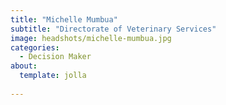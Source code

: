 ```yaml
---
title: "Michelle Mumbua"
subtitle: "Directorate of Veterinary Services"
image: headshots/michelle-mumbua.jpg
categories:
  - Decision Maker
about:
  template: jolla
  
---
```

